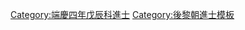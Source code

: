 {{Navbox
|name = 端慶四年戊辰科庭試進士榜
|title = [[後黎朝進士列表|端慶四年（1508年）戊辰科庭試進士榜]]
|titlestyle = background-color:#FFD700;
|image =
|style = width:100%;text-align:center; 
|groupstyle = text-align:center; background-color:#FFD700;
|liststyle = text-align:center;
|state = {{{state<includeonly>|collapsed</includeonly>}}}

|group1 = 第一甲<br>勅賜進士及第<br>共3名
|list1 = [[狀元]]：'''[[阮簡清]]''' - [[榜眼]]：'''[[許三省]]''' - [[探花]]：'''[[阮有嚴]]'''

|group2 = 第二甲<br>勅賜進士出身<br>共15名
|list2 = [[陳倧|陳　倧]] - [[阮仲虎]] - [[吳海|吳　海]] - [[阮志|阮　志]] - [[阮履光]] - [[裴永孚]] - [[黎文顯]]<br>[[黎永綏]] - [[黎克讓]] - [[黎伯珏]] - [[潘集 (後黎朝)|潘　集]] - [[黎廷術]] - [[梁伯樂]] - [[黎廷秩]] - [[阮子驥]]

|group3 = 第三甲<br>勅賜同進士出身<br>共36名
|list3 = [[阮義壽]] - [[陳允明]] - [[阮廷祚]] - [[阮敬止]] - [[阮得路]] - [[阮拔萃]] - [[阮廷魁]] - [[阮選|阮　選]] - [[阮麟定]] - [[阮伯諠]] - [[阮崑 (後黎朝)|阮　崑]] - [[阮時逢]]<br>[[陳石|陳　石]] - [[阮伯銓]] - [[阮豫|阮　豫]] - [[阮維祥]] - [[吳光祖]] - [[申維岳]] - [[阮叔騂]] - [[黃允武]] - [[阮澄|阮　澄]] - [[杜罃|杜　罃]] - [[吳文通]] - [[阮崇祐]]<br>[[黎仲璧]] - [[阮德豐]] - [[蘇金榜]] - [[丁韜玉]] - [[阮師傅]] - [[裴德良]] - [[李克納]] - [[莫潤朗]] - [[黎文曉]] - [[裴以大]] - [[阮百歲]] - [[黎文表]]
|belowstyle = text-align: center; background-color:#FFD700;
|below='''前一科：[[Template:端慶元年乙丑科庭試進士榜|端慶元年乙丑科]]　'''·'''　後一科：[[Template:洪順三年辛未科庭試進士榜|洪順三年辛未科]]'''
}}
[[Category:端慶四年戊辰科進士]]
<noinclude>[[Category:端慶四年戊辰科進士| ]]
[[Category:後黎朝進士模板]]</noinclude>
